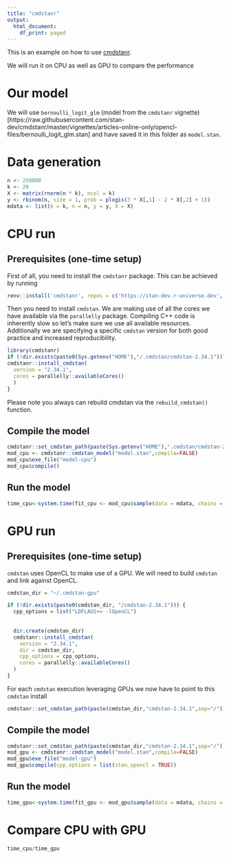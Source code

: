 ```yaml
---
title: "cmdstanr"
output:
  html_document:
    df_print: paged
---
```


This is an example on how to use [cmdstanr](https://mc-stan.org/cmdstanr/).

We will run it on CPU as well as GPU to compare the performance 

# Our model

We will use `bernoulli_logit_glm` (model from the `cmdstanr` vignette)[https://raw.githubusercontent.com/stan-dev/cmdstanr/master/vignettes/articles-online-only/opencl-files/bernoulli_logit_glm.stan] and have saved it in this folder as  `model.stan`. 

# Data generation

```r
n <- 250000
k <- 20
X <- matrix(rnorm(n * k), ncol = k)
y <- rbinom(n, size = 1, prob = plogis(3 * X[,1] - 2 * X[,2] + 1))
mdata <- list(k = k, n = n, y = y, X = X)
```


# CPU run

## Prerequisites (one-time setup)

First of all, you need to install the `cmdstanr` package. This can be achieved by running 

```r
renv::install('cmdstanr', repos = c('https://stan-dev.r-universe.dev', getOption("repos")), prompt=FALSE)
```

Then you need to install `cmdstan`. We are making use of all the cores we have available via the `parallelly` package. Compiling C++ code is inherently slow so let's make sure we use all available resources. Additionally we are specifying a specific `cmdstan` version for both good practice and increased reproducibility. 

```r
library(cmdstanr)
if (!dir.exists(paste0(Sys.getenv("HOME"),"/.cmdstan/cmdstan-2.34.1"))) {
cmdstanr::install_cmdstan(
  version = "2.34.1", 
  cores = parallelly::availableCores()
  )
}
```

Please note you always can rebuild cmdstan via the `rebuild_cmdstan()` function. 


## Compile the model 

```r
cmdstanr::set_cmdstan_path(paste(Sys.getenv("HOME"),".cmdstan/cmdstan-2.34.1",sep="/"))
mod_cpu <- cmdstanr::cmdstan_model("model.stan",compile=FALSE)
mod_cpu$exe_file("model-cpu")
mod_cpu$compile()
```

## Run the model

```r
time_cpu<-system.time(fit_cpu <- mod_cpu$sample(data = mdata, chains = 4, parallel_chains = 4, refresh = 0))
```

# GPU run 

## Prerequisites (one-time setup)

`cmdstan` uses OpenCL to make use of a GPU. We will need to build `cmdstan` and link against OpenCL. 

```r
cmdstan_dir = "~/.cmdstan-gpu"

if (!dir.exists(paste0(cmdstan_dir, "/cmdstan-2.34.1"))) {
  cpp_options = list("LDFLAGS+= -lOpenCL")
  
  
  dir.create(cmdstan_dir)
  cmdstanr::install_cmdstan(
    version = "2.34.1",
    dir = cmdstan_dir,
    cpp_options = cpp_options,
    cores = parallelly::availableCores()
  )
}
```

For each `cmdstan` execution leveraging GPUs we now have to point to this `cmdstan` install

```r
cmdstanr::set_cmdstan_path(paste(cmdstan_dir,"cmdstan-2.34.1",sep="/"))
```

## Compile the model 

```r
cmdstanr::set_cmdstan_path(paste(cmdstan_dir,"cmdstan-2.34.1",sep="/"))
mod_gpu <- cmdstanr::cmdstan_model("model.stan",compile=FALSE)
mod_gpu$exe_file("model-gpu")
mod_gpu$compile(cpp_options = list(stan_opencl = TRUE))
```

## Run the model

```r
time_gpu<-system.time(fit_gpu <- mod_gpu$sample(data = mdata, chains = 4, parallel_chains = 4, refresh = 0))
```

# Compare CPU with GPU

```r
time_cpu/time_gpu
```